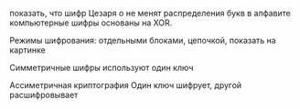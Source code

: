 показать, что шифр Цезаря о не менят распределения букв в алфавите компьютерные шифры основаны на XOR.

Режимы шифрования: отдельными блоками, цепочкой, показать на картинке

Симметричные шифры используют один ключ

Ассиметричная криптография Один ключ шифрует, другой расшифровывает